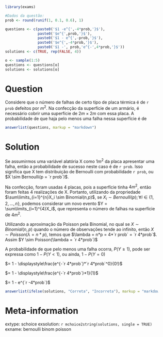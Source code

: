 ```r
library(exams)
```

```r
#Dados da questão:
prob <- round(runif(1, 0.1, 0.6), 1)

questions <- c(paste0('$1 -e^{',-4*prob,'}$'),
               paste0('$e^{',prob,'}$'),
               paste0('$1 - e^{',-prob,'}$'),
               paste0('$e^{',-4*prob,'}$'),
               paste0('$1 -', prob,'e^{-',4*prob,'}$'))
solutions <- c(TRUE, rep(FALSE, 4))

o <- sample(1:5)
questions <- questions[o]
solutions <- solutions[o]

```

Question
========

Considere que o número de falhas de certo tipo de placa térmica é de `r prob` defeitos por $m^2$. Na confecção da superfície de um armário, é necessário cobrir uma superfície de $2 m \times 2 m$ com essa placa. A probabilidade de que haja pelo menos uma falha nessa superfície é de

```r
answerlist(questions, markup = "markdown")
```

Solution
========
Se assumirmos uma variável alatória X como $1m^2$ da placa apresentar uma falha, então a probabilidade de sucesso neste caso é de `r prob`. Isso significa que X tem distribuição de Bernoulli com probabilidade `r prob`, ou $X \sim Bernoulli(p = `r prob`)$.

Na confecção, foram usadas 4 placas, pois a superfície tinha $4m^2$, então foram feitas 4 realizações de X. Portanto, utilizando da propriedade $\sum\limits_{i=1}^{n}X_i \sim Binomial(n,p)$, se $X_i \sim Bernoulli(p);\forall i \in \{1,2,...,n\}$, podemos considerar um novo evento $Y = \sum\limits_{i=1}^{4}X_i$, que representa o número de falhas na superfície de $4m^2$.

Utilizando a aproximação da Poisson pela Binomial, no qual se $X \sim Binomial(n,p)$ quando o número de observações tende ao infinito, então $X \sim Poisson(\lambda = n*p)$, temos que $\lambda = n*p = 4*`r prob` = `r 4*prob`$. Assim $Y \sim Poisson(\lambda = `r 4*prob`)$

A probabilidade de que pelo menos uma falha ocorra, $P(Y \ge 1)$, pode ser expressa como $1 - P(Y < 1)$, ou ainda, $1 - P(Y = 0)$

$= 1 - \displaystyle\frac{e^{-`r 4*prob`}*`r 4*prob`^0}{0!}$

$= 1 - \displaystyle\frac{e^{-`r 4*prob`}*1}{1}$

$= 1 - e^{`r -4*prob`}$


```r
answerlist(ifelse(solutions, "Correta", "Incorreta"), markup = "markdown")
```

Meta-information
================
extype: schoice
exsolution: `r mchoice2string(solutions, single = TRUE)`
exname: bernoulli binom poisson